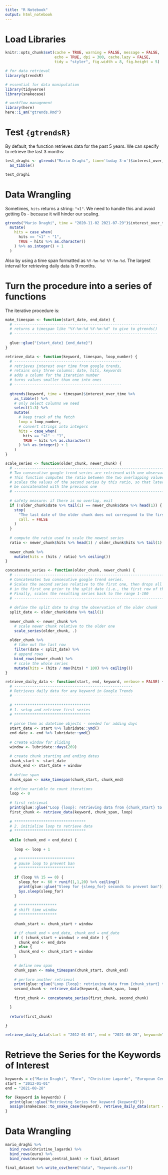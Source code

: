 ```yaml
---
title: "R Notebook"
output: html_notebook
---
```


# Load Libraries

```r
knitr::opts_chunk$set(cache = TRUE, warning = FALSE, message = FALSE, 
                      echo = TRUE, dpi = 300, cache.lazy = FALSE,
                      tidy = "styler", fig.width = 8, fig.height = 5)
```

```r
# for data retrieval
library(gtrendsR)

# essential for data manipulation
library(tidyverse)
library(snakecase)

# workflow management
library(here)
here::i_am("gtrends.Rmd")
```

# Test `{gtrendsR}`

By default, the function retrieves data for the past 5 years. We can specify to retrieve the last 3 months:

```r
test_draghi <- gtrends("Mario Draghi", time='today 3-m')$interest_over_time %>%
  as_tibble()

test_draghi
```

# Data Wrangling

Sometimes, `hits` returns a string: `"<1"`. We need to handle this and avoid getting 0s - because it will hinder our scaling.

```r
gtrends("Mario Draghi", time = "2020-11-02 2021-07-29")$interest_over_time %>% 
  mutate(
    hits = case_when(
      hits == "<1" ~ "1",
      TRUE ~ hits %>% as.character()
    ) %>% as.integer() + 1
  )
```

Also by using a time span formatted as `%Y-%m-%d %Y-%m-%d`. The largest interval for retrieving daily data is 9 months.

# Turn the procedure into a series of functions

The iterative procedure is:

```r
make_timespan <- function(start_date, end_date) {
  # ----------------------------------------------------------------
  # returns a timespan like "%Y-%m-%d %Y-%m-%d" to give to gtrends()
  # ----------------------------------------------------------------
  
  glue::glue("{start_date} {end_date}")
}

retrieve_data <- function(keyword, timespan, loop_number) {
  # ------------------------------------------------
  # retrieves interest over time from google trends,
  # retains only three columns: date, hits, keywords
  # adds a column for the iteration number
  # turns values smaller than one into ones
  # ------------------------------------------------
  
  gtrends(keyword, time = timespan)$interest_over_time %>%
    as_tibble() %>% 
    # only select columns we need
    select(1:3) %>% 
    mutate(
      # keep track of the fetch
      loop = loop_number,
      # convert strings into integers
      hits = case_when(
        hits == "<1" ~ "1",
        TRUE ~ hits %>% as.character()
      ) %>% as.integer() + 1
    )
}

scale_series <- function(older_chunk, newer_chunk) {
  # ---------------------------------------------------------------------------------
  # Two consecutive google trend series are retrieved with one observation of overlap
  # This function computes the ratio between the two overlapping values and 
  # scales the values of the second series by this ratio, so that later it can 
  # be concatenated with the previous one
  # ---------------------------------------------------------------------------------
  
  # safety measure: if there is no overlap, exit
  if (!older_chunk$date %>% tail(1) == newer_chunk$date %>% head(1)) {
    stop(
      "The last date of the older chunk does not correspond to the first date of the newer chunk",
      call. = FALSE
    )
  } 
  
  # compute the ratio used to scale the newest series
  ratio <- newer_chunk$hits %>% head(1) / older_chunk$hits %>% tail(1)
  
  newer_chunk %>% 
    mutate(hits = (hits / ratio) %>% ceiling())
}

concatenate_series <- function(older_chunk, newer_chunk) {
  # ---------------------------------------------------------------------------------
  # Concatenates two consecutive google trend series.
  # Scales the second series relative to the first one, then drops all observations
  # in the first one prior to the split date (i.e., the first row of the new series).
  # Finally, scales the resulting series back to the range 1-100
  # ---------------------------------------------------------------------------------
  
  # define the split date to drop the observation of the older chunk
  split_date <- older_chunk$date %>% tail(1)
  
  newer_chunk <- newer_chunk %>%
    # scale newer chunk relative to the older one
    scale_series(older_chunk, .)
  
  older_chunk %>%
    # take out the last row
    filter(date < split_date) %>% 
    # append rows
    bind_rows(newer_chunk) %>% 
    # scale the whole series
    mutate(hits = (hits / max(hits) * 100) %>% ceiling())
}

retrieve_daily_data <- function(start, end, keyword, verbose = FALSE) {
  # -----------------------------------------------------
  # Retrieves daily data for any keyword in Google Trends
  # -----------------------------------------------------
  
  # **********************************
  # 1. setup and retrieve first series
  # **********************************
  
  # parse them as datetime objects - needed for adding days
  start_date <- start %>% lubridate::ymd()
  end_date <- end %>% lubridate::ymd()
  
  # create window for sliding
  window <- lubridate::days(269)
  
  # create chunk starting and ending dates
  chunk_start <- start_date
  chunk_end <- start_date + window
  
  # define span
  chunk_span <- make_timespan(chunk_start, chunk_end)
  
  # define variable to count iterations
  loop <- 0
  
  # first retrieval
  print(glue::glue("Loop {loop}: retrieving data from {chunk_start} to {chunk_end}"))
  first_chunk <- retrieve_data(keyword, chunk_span, loop)
  
  # ********************************
  # 2. initialise loop to retrieve data
  # ********************************
  
  while (chunk_end < end_date) {
    
    loop <- loop + 1  
    
    # *************************
    # pause loop to prevent ban
    # *************************
    
    if (loop %% 15 == 0) {
      sleep_for <- 60 + runif(1,1,20) %>% ceiling()
      print(glue::glue("Sleep for {sleep_for} seconds to prevent ban"))
      Sys.sleep(sleep_for)
    }
    
    # *****************
    # shift time window
    # *****************
    
    chunk_start <- chunk_start + window

    # if chunk_end > end_date, chunk_end = end_date
    if ( (chunk_start + window) > end_date ) {
      chunk_end <- end_date
    } else {
      chunk_end <- chunk_start + window
    }
    
    # define new span
    chunk_span <- make_timespan(chunk_start, chunk_end)
    
    # perform another retrieval
    print(glue::glue("Loop {loop}: retrieving data from {chunk_start} to {chunk_end}"))
    second_chunk <- retrieve_data(keyword, chunk_span, loop)
    
    first_chunk <- concatenate_series(first_chunk, second_chunk)

  }
  
  return(first_chunk)
  
}
```

```r
retrieve_daily_data(start = "2012-01-01", end = "2021-08-28", keyword="Mario Draghi")
```

# Retrieve the Series for the Keywords of Interest

```r
keywords = c("Mario Draghi", "Euro", "Christine Lagarde", "European Central Bank")
start = "2012-01-01"
end = "2021-08-28"

for (keyword in keywords) {
  print(glue::glue("Retrieving Series for keyword {keyword}"))
  assign(snakecase::to_snake_case(keyword), retrieve_daily_data(start = start, end = end, keyword = keyword))
}
```

# Data Wrangling

```r
mario_draghi %>% 
  bind_rows(christine_lagarde) %>% 
  bind_rows(euro) %>% 
  bind_rows(european_central_bank) -> final_dataset

final_dataset %>% write_csv(here("data", "keywords.csv"))
```

